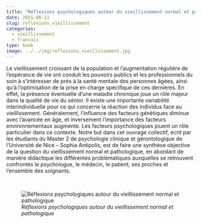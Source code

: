 ```yaml
---
title: "Réflexions psychologiques autour du vieillissement normal et pathologique"
date: 2015-06-11
slug: reflexions_vieillissement
categories:
  - vieillissement
  - francais
type: book
image: ../../img/reflexions_vieillissement.jpg
---
```


Le vieillissement croissant de la population et l'augmentation régulière de l'espérance de vie ont conduit les pouvoirs publics et les professionnels du soin à s'intéresser de près à la santé mentale des personnes âgées, ainsi qu'à l'optimisation de la prise en charge spécifique de ces dernières.
En effet, la présence éventuelle d'une maladie chronique joue un rôle majeur dans la qualité de vie du sénior.
Il existe une importante variabilité interindividuelle pour ce qui concerne la réaction des individus face au vieillissement.
Généralement, l'influence des facteurs génétiques diminue avec l'avancée en âge, et inversement l'importance des facteurs environnementaux augmente.
Les facteurs psychologiques jouent un rôle particulier dans ce contexte.
Notre but dans cet ouvrage collectif, écrit par les étudiants du Master 2 de psychologie clinique et gérontologique de l'Université de Nice – Sophia Antipolis, est de faire une synthèse objective de la question du vieillissement normal et pathologique, en abordant de manière didactique les différentes problématiques auxquelles se retrouvent confrontés le psychologue, le médecin, le patient, ses proches et l'ensemble des soignants.

<br>

![_Réflexions psychologiques autour du vieillissement normal et pathologique_](../../img/reflexions_vieillissement.jpg)
